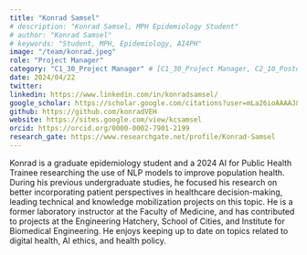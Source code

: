 ```yaml
---
title: "Konrad Samsel"
# description: "Konrad Samsel, MPH Epidemiology Student"
# author: "Konrad Samsel"
# keywords: "Student, MPH, Epidemiology, AI4PH"
image: "/team/konrad.jpeg"
role: "Project Manager" 
category: "C1_30_Project Manager" # [C1_30_Project Manager, C2_10_Postdoctoral Fellow, C2_20_PhD Student, C2_30_MSc Student, C2_50_Intern, C2_50_Research Assistant, C2_60_Summer Student]
date: 2024/04/22
twitter:
linkedin: https://www.linkedin.com/in/konradsamsel/
google_scholar: https://scholar.google.com/citations?user=mLa26ioAAAAJ&hl=en
github: https://github.com/konradVEH
website: https://sites.google.com/view/kcsamsel
orcid: https://orcid.org/0000-0002-7901-2199
research_gate: https://www.researchgate.net/profile/Konrad-Samsel
---
```


Konrad is a graduate epidemiology student and a 2024 AI for Public Health Trainee researching the use of NLP models to improve population health. During his previous undergraduate studies, he focused his research on better incorporating patient perspectives in healthcare decision-making, leading technical and knowledge mobilization projects on this topic. He is a former laboratory instructor at the Faculty of Medicine, and has contributed to projects at the Engineering Hatchery, School of Cities, and Institute for Biomedical Engineering. He enjoys keeping up to date on topics related to digital health, AI ethics, and health policy.
